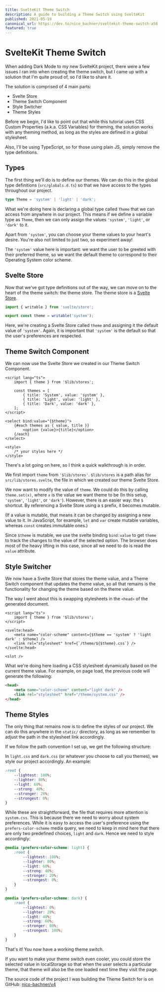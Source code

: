 ```yaml
---
title: SvelteKit Theme Switch
description: A guide to building a Theme Switch using SvelteKit
published: 2021-05-19
canonical_url: https://dev.to/nico_bachner/sveltekit-theme-switch-a58
featured: true
---
```


# SvelteKit Theme Switch

When adding Dark Mode to my new SvelteKit project, there were a few issues I ran into when creating the theme switch, but I came up with a solution that I'm quite proud of, so I'd like to share it.

The solution is comprised of 4 main parts:

-   Svelte Store
-   Theme Switch Component
-   Style Switcher
-   Theme Styles

Before we begin, I'd like to point out that while this tutorial uses CSS Custom Properties (a.k.a. CSS Variables) for theming, the solution works with any theming method, as long as the styles are defined in a global stylesheet.

Also, I'll be using TypeScript, so for those using plain JS, simply remove the type definitions.

## Types

The first thing we'll do is to define our themes. We can do this in the global type definitions (`src/globals.d.ts`) so that we have access to the types throughout our project.

```ts:src/globals.d.ts
type Theme = 'system' | 'light' | 'dark';
```

What we're doing here is declaring a global type called `Theme` that we can access from anywhere in our project. This means if we define a variable type as `Theme`, then we can only assign the values `'system'`, `'light'`, or `'dark'` to it.

Apart from `'system'`, you can choose your theme values to your heart's desire. You're also not limited to just two, so experiment away!

The `'system'` value here is important: we want the user to be greeted with their preferred theme, so we want the default theme to correspond to their Operating System color scheme.

## Svelte Store

Now that we've got type definitions out of the way, we can move on to the heart of the theme switch: the theme store. The theme store is a [Svelte Store](https://svelte.dev/docs#svelte_store).

```ts:src/lib/stores.ts
import { writable } from 'svelte/store';

export const theme = writable('system');
```

Here, we're creating a Svelte Store called `theme` and assigning it the default value of `'system'`. Again, it is important that `'system'` is the default so that the user's preferences are respected.

## Theme Switch Component

We can now use the Svelte Store we created in our Theme Switch Component.

```html:src/lib/components/ThemeSwitch.svelte
<script lang="ts">
    import { theme } from '$lib/stores';

    const themes = [
        { title: 'System', value: 'system' },
        { title: 'Light', value: 'light' },
        { title: 'Dark', value: 'dark' },
    ];
</script>

<select bind:value="{$theme}">
    {#each themes as { value, title }}
        <option {value}>{title}</option>
    {/each}
</select>

<style>
    /* your styles here */
</style>
```

There's a lot going on here, so I think a quick walkthrough is in order.

We first import `theme` from `'$lib/stores'`. `$lib/stores` is a path alias for `src/lib/stores.svelte`, the file in which we created our theme Svelte Store.

We now want to modify the value of `theme`. We could do this by calling `theme.set(x)`, where `x` is the value we want theme to be (In this setup, `'system'`, `'light'`, or `'dark'`). However, there is an easier way: the `$` shortcut. By referencing a Svelte Store using a `$` prefix, it becomes mutable.

(If a value is mutable, that means it can be changed by assigning a new value to it. In JavaScript, for example, `let` and `var` create mutable variables, whereas `const` creates immutable ones.)

Since `$theme` is mutable, we use the svelte binding `bind:value` to get `theme` to track the changes to the value of the selected option. The browser does most of the heavy lifting in this case, since all we need to do is read the `value` attribute.

## Style Switcher

We now have a Svelte Store that stores the theme value, and a Theme Switch component that updates the theme value, so all that remains is the functionality for changing the theme based on the theme value.

The way I went about this is swapping stylesheets in the `<head>` of the generated document.

```html:src/routes/__layout.svelte
<script lang="ts">
    import { theme } from '$lib/stores';
</script>

<svelte:head>
    <meta name="color-scheme" content={$theme == 'system' ? 'light dark' : $theme} />
    <link rel="stylesheet" href={`/theme/${$theme}.css`} />
</svelte:head>

<slot />
```

What we're doing here loading a CSS stylesheet dynamically based on the current theme value. For example, on page load, the previous code will generate the following:

```html
<head>
    <meta name="color-scheme" content="light dark" />
    <link rel="stylesheet" href="/theme/system.css" />
</head>
```

## Theme Styles

The only thing that remains now is to define the styles of our project. We can do this anywhere in the `static/` directory, as long as we remember to adjust the path in the stylesheet link accordingly.

If we follow the path convention I set up, we get the following structure:

<Tree>
    <Folder name="static" open>
        <Folder name="theme" open>
            <File name="system.css" />
            <File name="light.css" />
            <File name="dark.css" />
        </Folder>
    </Folder>
</Tree>

In `light.css` and `dark.css` (or whatever you choose to call you themes), we style our project accordingly. An example:

```css:light.css
:root {
    --lightest: 100%;
    --lighter: 80%;
    --light: 60%;
    --strong: 40%;
    --stronger: 20%;
    --strongest: 0%;
}
```

While these are straightforward, the file that requires more attention is `system.css`. This is because there we need to worry about system preferences. While it is easy to access the user's preference using the `prefers-color-scheme` media query, we need to keep in mind here that there are only two predefined choices, `light` and `dark`. Hence we need to style accordingly:

```css:system.css
@media (prefers-color-scheme: light) {
    :root {
        --lightest: 100%;
        --lighter: 80%;
        --light: 60%;
        --strong: 40%;
        --stronger: 20%;
        --strongest: 0%;
    }
}

@media (prefers-color-scheme: dark) {
    :root {
        --lightest: 0%;
        --lighter: 20%;
        --light: 40%;
        --strong: 60%;
        --stronger: 80%;
        --strongest: 100%;
    }
}
```

That's it! You now have a working theme switch.

If you want to make your theme switch even cooler, you could store the selected value in localStorage so that when the user selects a particular theme, that theme will also be the one loaded next time they visit the page.

The source code of the project I was building the Theme Switch for is on GitHub: [nico-bachner/v4](https://github.com/nico-bachner/v4)
